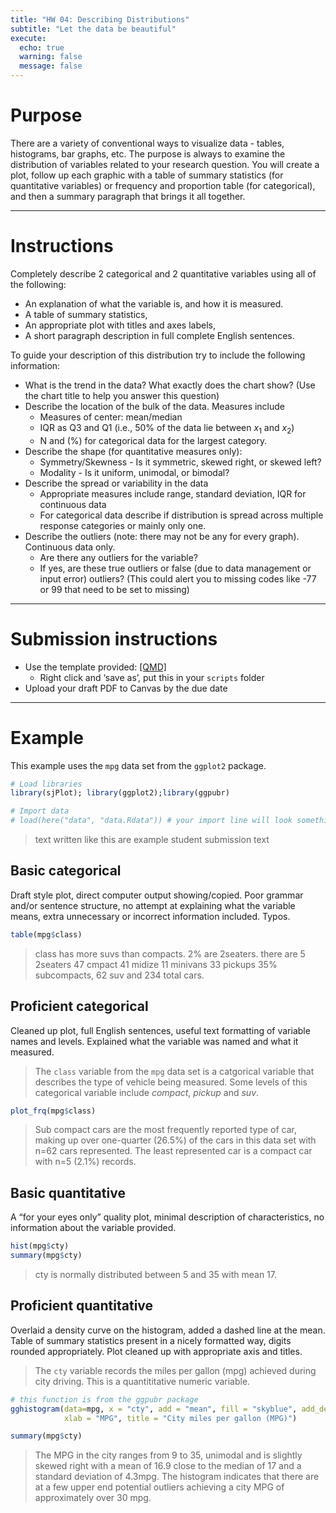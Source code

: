 ```yaml
---
title: "HW 04: Describing Distributions"
subtitle: "Let the data be beautiful"
execute:
  echo: true
  warning: false
  message: false
---
```


# Purpose

There are a variety of conventional ways to visualize data - tables, histograms, bar graphs, etc. The purpose is always to examine the distribution of variables related to your research question. You will create a plot, follow up each graphic with a table of summary statistics (for quantitative variables) or frequency and proportion table (for categorical), and then a summary paragraph that brings it all together. 

----

# Instructions 


Completely describe 2 categorical and 2 quantitative variables using all of the following: 

* An explanation of what the variable is, and how it is measured. 
* A table of summary statistics,
* An appropriate plot with titles and axes labels, 
* A short paragraph description in full complete English sentences. 
    
    
To guide your description of this distribution try to include the following information:

* What is the trend in the data? What exactly does the chart show? (Use the chart title to help you answer this question)
* Describe the location of the bulk of the data. Measures include
    - Measures of center: mean/median
    - IQR as Q3 and Q1 (i.e., 50% of the data lie between $x_{1}$ and $x_{2}$)
    - N and (%) for categorical data for the largest category. 
* Describe the shape (for quantitative measures only):
    - Symmetry/Skewness - Is it symmetric, skewed right, or skewed left?
    - Modality - Is it uniform, unimodal, or bimodal?       
* Describe the spread or variability in the data
    - Appropriate measures include range, standard deviation, IQR for continuous data
    - For categorical data describe if distribution is spread across multiple response categories or mainly only one.
* Describe the outliers (note: there may not be any for every graph). Continuous data only.
    - Are there any outliers for the variable?
    - If yes, are these true outliers or false (due to data management or input error) outliers? 
    (This could alert you to missing codes like -77 or 99 that need to be set to missing)

----

# Submission instructions

* Use the template provided: [[QMD]](_templates/hw04_describing_distributions_template.qmd)
  - Right click and 'save as', put this in your `scripts` folder
* Upload your draft PDF to Canvas by the due date




----

\newpage 

# Example
This example uses the `mpg` data set from the `ggplot2` package.
```r
# Load libraries
library(sjPlot); library(ggplot2);library(ggpubr)

# Import data
# load(here("data", "data.Rdata")) # your import line will look something like this
```

> text written like this are example student submission text

## Basic categorical
Draft style plot, direct computer output showing/copied. Poor grammar and/or sentence structure, no attempt at explaining what the variable means, extra unnecessary or incorrect information included. Typos. 

```r
table(mpg$class)
```

> class has more suvs than compacts. 2% are 2seaters. there are 5 2seaters 47 cmpact 41 midize 11 minivans 33 pickups 35% subcompacts, 62 suv and 234 total cars. 

## Proficient categorical
Cleaned up plot, full English sentences, useful text formatting of variable names and levels. Explained what the variable was named and what it measured. 

> The `class` variable from the `mpg` data set is a catgorical variable that describes the type of vehicle being measured. Some levels of this categorical variable include _compact_, _pickup_ and _suv_. 

```r
plot_frq(mpg$class)
```

> Sub compact cars are the most frequently reported type of car, making up over one-quarter (26.5%) of the cars in this data set with n=62 cars represented. The least represented car is a compact car with n=5 (2.1%) records. 

\newpage

## Basic quantitative 
A "for your eyes only" quality plot, minimal description of characteristics, no information about the variable provided. 

```r
hist(mpg$cty)
summary(mpg$cty)
```

> cty is normally distributed between 5 and 35 with mean 17.

## Proficient quantitative
Overlaid a density curve on the histogram, added a dashed line at the mean. Table of summary statistics present in a nicely formatted way, digits rounded appropriately. Plot cleaned up with appropriate axis and titles.  

> The `cty` variable records the miles per gallon (mpg) achieved during city driving. This is a quantititative numeric variable. 

```r
# this function is from the ggpubr package
gghistogram(data=mpg, x = "cty", add = "mean", fill = "skyblue", add_density = TRUE, 
            xlab = "MPG", title = "City miles per gallon (MPG)")

summary(mpg$cty)
```

> The MPG in the city ranges from 9 to 35, unimodal and is slightly skewed right with a mean of 16.9 close to the median of 17 and a standard deviation of 4.3mpg. The histogram indicates that there are at a few upper end potential outliers achieving a city MPG of approximately over 30 mpg. 

    